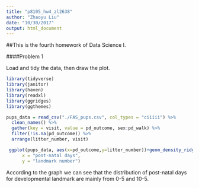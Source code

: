 ```yaml
---
title: "p8105_hw4_zl2638"
author: "Zhaoyu Liu"
date: "10/30/2017"
output: html_document
---
```


##This is the fourth homework of Data Science I.

####Problem 1

Load and tidy the data, then draw the plot.

```r
library(tidyverse)
library(janitor)
library(haven)
library(readxl)
library(ggridges)
library(ggthemes)

pups_data = read_csv("./FAS_pups.csv", col_types = "ciiiii") %>%
  clean_names() %>%
  gather(key = visit, value = pd_outcome, sex:pd_walk) %>%
  filter(!is.na(pd_outcome)) %>%
  arrange(litter_number, visit)

 ggplot(pups_data, aes(x=pd_outcome,y=litter_number))+geom_density_ridges(scale = 0.95)+ labs(title = "distribution of post-natal days for each developmental landmark", 
      x = "post-natal days",
      y = "landmark number")
```

According to the graph we can see that the distribution of post-natal days for developmental landmark are mainly from 0-5 and 10-5. 
